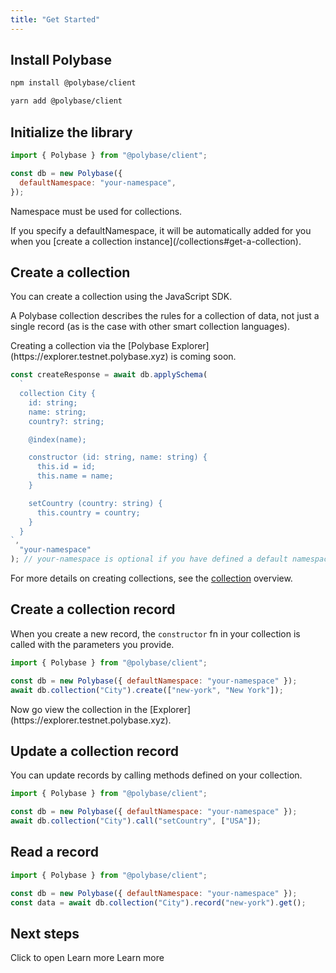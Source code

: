 ```yaml
---
title: "Get Started"
---
```


## Install Polybase

<CodeGroup>

```bash npm
npm install @polybase/client
```

```bash yarn
yarn add @polybase/client
```

</CodeGroup>

## Initialize the library

```js
import { Polybase } from "@polybase/client";

const db = new Polybase({
  defaultNamespace: "your-namespace",
});
```

<Warning>Namespace must be used for collections.</Warning>

<Info>
  If you specify a defaultNamespace, it will be automatically added for you when
  you [create a collection instance](/collections#get-a-collection).
</Info>

## Create a collection

You can create a collection using the JavaScript SDK.

A Polybase collection describes the rules for a collection of data, not just a
single record (as is the case with other smart collection languages).

<Info>
  Creating a collection via the [Polybase
  Explorer](https://explorer.testnet.polybase.xyz) is coming soon.
</Info>

```js
const createResponse = await db.applySchema(
  `
  collection City {
    id: string;
    name: string;
    country?: string;

    @index(name);

    constructor (id: string, name: string) {
      this.id = id;
      this.name = name;
    }

    setCountry (country: string) {
      this.country = country;
    }
  }
`,
  "your-namespace"
); // your-namespace is optional if you have defined a default namespace
```

For more details on creating collections, see the [collection](/collections)
overview.

## Create a collection record

When you create a new record, the `constructor` fn in your collection is called
with the parameters you provide.

```js
import { Polybase } from "@polybase/client";

const db = new Polybase({ defaultNamespace: "your-namespace" });
await db.collection("City").create(["new-york", "New York"]);
```

<Note>
  Now go view the collection in the
  [Explorer](https://explorer.testnet.polybase.xyz).
</Note>

## Update a collection record

You can update records by calling methods defined on your collection.

```js
import { Polybase } from "@polybase/client";

const db = new Polybase({ defaultNamespace: "your-namespace" });
await db.collection("City").call("setCountry", ["USA"]);
```

## Read a record

```js
import { Polybase } from "@polybase/client";

const db = new Polybase({ defaultNamespace: "your-namespace" });
const data = await db.collection("City").record("new-york").get();
```

## Next steps

<Card title="Read the Polybase Whitepaper" icon="file-lines" href="https://polybase.xyz/Polybase%5FA%5Fdecentralized%5FQuery%5FIndex%5Fand%5FStorage%5FProtocol-v2.0.pdf">
  Click to open
</Card>

<Card title="Understand Collections" icon="table" href="/collections">
  Learn more
</Card>

<Card title="Known Issues" icon="bug" href="/known-issues">
  Learn more
</Card>
